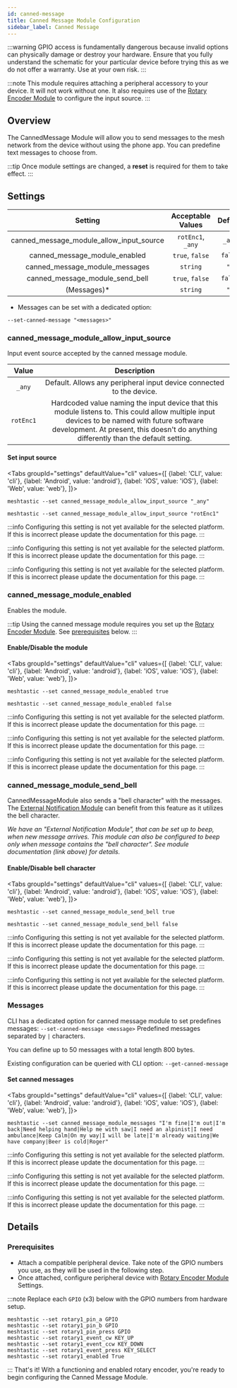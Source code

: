 ```yaml
---
id: canned-message
title: Canned Message Module Configuration
sidebar_label: Canned Message
---
```



:::warning
GPIO access is fundamentally dangerous because invalid options can physically damage or destroy your hardware. Ensure that you fully understand the schematic for your particular device before trying this as we do not offer a warranty. Use at your own risk.
:::

:::note
This module requires attaching a peripheral accessory to your device. It will not work without one. It also requires use of the [Rotary Encoder Module](input-broker) to configure the input source.
:::

## Overview

The CannedMessage Module will allow you to send messages to the mesh network from the device without using the phone app. You can predefine text messages to choose from.

:::tip
Once module settings are changed, a **reset** is required for them to take effect.
:::

## Settings

|                 Setting                  | Acceptable Values | Default |
| :--------------------------------------: | :---------------: | :-----: |
| canned_message_module_allow_input_source | `rotEnc1`, `_any` | `_any`  |
|      canned_message_module_enabled       |  `true`, `false`  | `false` |
|      canned_message_module_messages      |     `string`      |  `""`   |
|     canned_message_module_send_bell      |  `true`, `false`  | `false` |
|               (Messages)\*               |     `string`      |  `""`   |

- Messages can be set with a dedicated option:

`--set-canned-message "<messages>"`

### canned_message_module_allow_input_source

Input event source accepted by the canned message module.

|   Value   |                                                                                                              Description                                                                                                              |
| :-------: | :-----------------------------------------------------------------------------------------------------------------------------------------------------------------------------------------------------------------------------------: |
|  `_any`   |                                                                                 Default. Allows any peripheral input device connected to the device.                                                                                  |
| `rotEnc1` | Hardcoded value naming the input device that this module listens to. This could allow multiple input devices to be named with future software development. At present, this doesn't do anything differently than the default setting. |

#### Set input source

<Tabs
groupId="settings"
defaultValue="cli"
values={[
{label: 'CLI', value: 'cli'},
{label: 'Android', value: 'android'},
{label: 'iOS', value: 'iOS'},
{label: 'Web', value: 'web'},
]}>
<TabItem value="cli">

```shell title="Set Allowed Input Source"
meshtastic --set canned_message_module_allow_input_source "_any"
```

```shell title="Specify Allowed Input Source"
meshtastic --set canned_message_module_allow_input_source "rotEnc1"
```

  </TabItem>
  <TabItem value="android">

:::info
Configuring this setting is not yet available for the selected platform. If this is incorrect please update the documentation for this page.
:::

  </TabItem>
  <TabItem value="iOS">

:::info
Configuring this setting is not yet available for the selected platform. If this is incorrect please update the documentation for this page.
:::

  </TabItem>
  <TabItem value="web">

:::info
Configuring this setting is not yet available for the selected platform. If this is incorrect please update the documentation for this page.
:::

  </TabItem>
</Tabs>

### canned_message_module_enabled

Enables the module.

:::tip
Using the canned message module requires you set up the [Rotary Encoder Module](input-broker-module). See [prerequisites](#prerequisites) below.
:::

#### Enable/Disable the module

<Tabs
groupId="settings"
defaultValue="cli"
values={[
{label: 'CLI', value: 'cli'},
{label: 'Android', value: 'android'},
{label: 'iOS', value: 'iOS'},
{label: 'Web', value: 'web'},
]}>
<TabItem value="cli">

```shell title="Enable Canned Message Module"
meshtastic --set canned_message_module_enabled true
```

```shell title="Disable Canned Message Module"
meshtastic --set canned_message_module_enabled false
```

  </TabItem>
  <TabItem value="android">

:::info
Configuring this setting is not yet available for the selected platform. If this is incorrect please update the documentation for this page.
:::

  </TabItem>
  <TabItem value="iOS">

:::info
Configuring this setting is not yet available for the selected platform. If this is incorrect please update the documentation for this page.
:::

  </TabItem>
  <TabItem value="web">

:::info
Configuring this setting is not yet available for the selected platform. If this is incorrect please update the documentation for this page.
:::

  </TabItem>
</Tabs>

### canned_message_module_send_bell

CannedMessageModule also sends a "bell character" with the messages.
The [External Notification Module](external-notification) can benefit from this feature as it utilizes the bell character.

_We have an "External Notification Module", that can be set up to beep, when new message arrives.
This module can also be configured to beep only when message contains the "bell character".
See module documentation (link above) for details._

#### Enable/Disable bell character

<Tabs
groupId="settings"
defaultValue="cli"
values={[
{label: 'CLI', value: 'cli'},
{label: 'Android', value: 'android'},
{label: 'iOS', value: 'iOS'},
{label: 'Web', value: 'web'},
]}>
<TabItem value="cli">

```shell title="Enable Bell Character"
meshtastic --set canned_message_module_send_bell true
```

```shell title="Disable Bell Character"
meshtastic --set canned_message_module_send_bell false
```

  </TabItem>
  <TabItem value="android">

:::info
Configuring this setting is not yet available for the selected platform. If this is incorrect please update the documentation for this page.
:::

  </TabItem>
  <TabItem value="iOS">

:::info
Configuring this setting is not yet available for the selected platform. If this is incorrect please update the documentation for this page.
:::

  </TabItem>
  <TabItem value="web">

:::info
Configuring this setting is not yet available for the selected platform. If this is incorrect please update the documentation for this page.
:::

  </TabItem>
</Tabs>

### Messages

CLI has a dedicated option for canned message module to set predefines messages: `--set-canned-message <message>`
Predefined messages separated by `|` characters.

You can define up to 50 messages with a total length 800 bytes.

Existing configuration can be queried with CLI option: `--get-canned-message`

#### Set canned messages

<Tabs
groupId="settings"
defaultValue="cli"
values={[
{label: 'CLI', value: 'cli'},
{label: 'Android', value: 'android'},
{label: 'iOS', value: 'iOS'},
{label: 'Web', value: 'web'},
]}>
<TabItem value="cli">

```shell title="Set Canned Messages"
meshtastic --set canned_message_module_messages "I'm fine|I'm out|I'm back|Need helping hand|Help me with saw|I need an alpinist|I need ambulance|Keep Calm|On my way|I will be late|I'm already waiting|We have company|Beer is cold|Roger"
```

  </TabItem>
  <TabItem value="android">

:::info
Configuring this setting is not yet available for the selected platform. If this is incorrect please update the documentation for this page.
:::

  </TabItem>
  <TabItem value="iOS">

:::info
Configuring this setting is not yet available for the selected platform. If this is incorrect please update the documentation for this page.
:::

  </TabItem>
  <TabItem value="web">

:::info
Configuring this setting is not yet available for the selected platform. If this is incorrect please update the documentation for this page.
:::

  </TabItem>
</Tabs>

## Details

### Prerequisites

<!--- TODO add link to hardware pages to first bullet point --->

- Attach a compatible peripheral device. Take note of the GPIO numbers you use, as they will be used in the following step.
- Once attached, configure peripheral device with [Rotary Encoder Module](input-broker-module) Settings.

:::note
Replace each `GPIO` (x3) below with the GPIO numbers from hardware setup.

```shell title="Canned Message Module - Required Rotary Encoder Module Settings"
meshtastic --set rotary1_pin_a GPIO
meshtastic --set rotary1_pin_b GPIO
meshtastic --set rotary1_pin_press GPIO
meshtastic --set rotary1_event_cw KEY_UP
meshtastic --set rotary1_event_ccw KEY_DOWN
meshtastic --set rotary1_event_press KEY_SELECT
meshtastic --set rotary1_enabled True
```

:::
That's it! With a functioning and enabled rotary encoder, you're ready to begin configuring the Canned Message Module.
